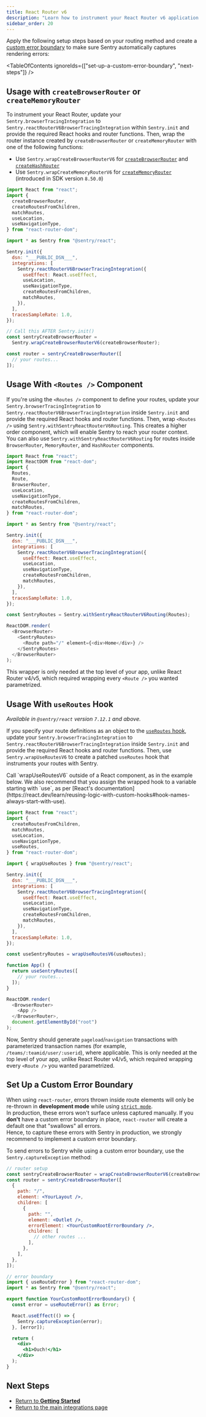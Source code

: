 ```yaml
---
title: React Router v6
description: "Learn how to instrument your React Router v6 application with Sentry."
sidebar_order: 20
---
```


Apply the following setup steps based on your routing method and create a [custom error boundary](#set-up-a-custom-error-boundary) to make sure Sentry automatically captures rendering errors:

<TableOfContents ignoreIds={["set-up-a-custom-error-boundary", "next-steps"]} />

## Usage with `createBrowserRouter` or `createMemoryRouter`

To instrument your React Router, update your `Sentry.browserTracingIntegration` to `Sentry.reactRouterV6BrowserTracingIntegration` within `Sentry.init` and provide the required React hooks and router functions. Then, wrap the router instance created by `createBrowserRouter` or `createMemoryRouter` with one of the following functions:

- Use `Sentry.wrapCreateBrowserRouterV6` for [`createBrowserRouter`](https://reactrouter.com/en/main/routers/create-browser-router) and [`createHashRouter`](https://reactrouter.com/en/main/routers/create-hash-router)
- Use `Sentry.wrapCreateMemoryRouterV6` for [`createMemoryRouter`](https://reactrouter.com/en/main/routers/create-memory-router) (introduced in SDK version `8.50.0`)

```javascript {2-8, 15-21, 26-34}
import React from "react";
import {
  createBrowserRouter,
  createRoutesFromChildren,
  matchRoutes,
  useLocation,
  useNavigationType,
} from "react-router-dom";

import * as Sentry from "@sentry/react";

Sentry.init({
  dsn: "___PUBLIC_DSN___",
  integrations: [
    Sentry.reactRouterV6BrowserTracingIntegration({
      useEffect: React.useEffect,
      useLocation,
      useNavigationType,
      createRoutesFromChildren,
      matchRoutes,
    }),
  ],
  tracesSampleRate: 1.0,
});

// Call this AFTER Sentry.init()
const sentryCreateBrowserRouter =
  Sentry.wrapCreateBrowserRouterV6(createBrowserRouter);

const router = sentryCreateBrowserRouter([
  // your routes...
]);
```

## Usage With `<Routes />` Component

If you're using the `<Routes />` component to define your routes, update your `Sentry.browserTracingIntegration` to `Sentry.reactRouterV6BrowserTracingIntegration` inside `Sentry.init` and provide the required React hooks and router functions. Then, wrap `<Routes />` using `Sentry.withSentryReactRouterV6Routing`. This creates a higher order component, which will enable Sentry to reach your router context. You can also use `Sentry.withSentryReactRouterV6Routing` for routes inside `BrowserRouter`, `MemoryRouter`, and `HashRouter` components.

```javascript {3-11, 18-24, 29, 33-35}
import React from "react";
import ReactDOM from "react-dom";
import {
  Routes,
  Route,
  BrowserRouter,
  useLocation,
  useNavigationType,
  createRoutesFromChildren,
  matchRoutes,
} from "react-router-dom";

import * as Sentry from "@sentry/react";

Sentry.init({
  dsn: "___PUBLIC_DSN___",
  integrations: [
    Sentry.reactRouterV6BrowserTracingIntegration({
      useEffect: React.useEffect,
      useLocation,
      useNavigationType,
      createRoutesFromChildren,
      matchRoutes,
    }),
  ],
  tracesSampleRate: 1.0,
});

const SentryRoutes = Sentry.withSentryReactRouterV6Routing(Routes);

ReactDOM.render(
  <BrowserRouter>
    <SentryRoutes>
      <Route path="/" element={<div>Home</div>} />
    </SentryRoutes>
  </BrowserRouter>
);
```

This wrapper is only needed at the top level of your app, unlike React Router v4/v5, which required wrapping every `<Route />` you wanted parametrized.

## Usage With `useRoutes` Hook

_Available in `@sentry/react` version `7.12.1` and above._

If you specify your route definitions as an object to the [`useRoutes` hook](https://reactrouter.com/en/main/hooks/use-routes), update your `Sentry.browserTracingIntegration` to `Sentry.reactRouterV6BrowserTracingIntegration` inside `Sentry.init` and provide the required React hooks and router functions. Then, use `Sentry.wrapUseRoutesV6` to create a patched `useRoutes` hook that instruments your routes with Sentry.

<Alert level="warning" title="Important">
Call `wrapUseRoutesV6` outside of a React component, as in the example below. We also recommend that you assign the wrapped hook to a variable starting with `use`, as per [React's documentation](https://react.dev/learn/reusing-logic-with-custom-hooks#hook-names-always-start-with-use).

</Alert>

```javascript {2-10, 15-21, 26, 29-31}
import React from "react";
import {
  createRoutesFromChildren,
  matchRoutes,
  useLocation,
  useNavigationType,
  useRoutes,
} from "react-router-dom";

import { wrapUseRoutes } from "@sentry/react";

Sentry.init({
  dsn: "___PUBLIC_DSN___",
  integrations: [
    Sentry.reactRouterV6BrowserTracingIntegration({
      useEffect: React.useEffect,
      useLocation,
      useNavigationType,
      createRoutesFromChildren,
      matchRoutes,
    }),
  ],
  tracesSampleRate: 1.0,
});

const useSentryRoutes = wrapUseRoutesV6(useRoutes);

function App() {
  return useSentryRoutes([
    // your routes...
  ]);
}

ReactDOM.render(
  <BrowserRouter>
    <App />
  </BrowserRouter>,
  document.getElementById("root")
);
```

Now, Sentry should generate `pageload`/`navigation` transactions with parameterized transaction names (for example, `/teams/:teamid/user/:userid`), where applicable. This is only needed at the top level of your app, unlike React Router v4/v5, which required wrapping every `<Route />` you wanted parametrized.

## Set Up a Custom Error Boundary

When using `react-router`, errors thrown inside route elements will only be re-thrown in **development mode** while using [`strict mode`](https://react.dev/reference/react/StrictMode).\
In production, these errors won't surface unless captured manually. If you **don't** have a custom error boundary in place, `react-router` will create a default one that "swallows" all errors.\
Hence, to capture these errors with Sentry in production, we strongly recommend to implement a custom error boundary.

To send errors to Sentry while using a custom error boundary, use the `Sentry.captureException` method:

```jsx {11, 28}
// router setup
const sentryCreateBrowserRouter = wrapCreateBrowserRouterV6(createBrowserRouter);
const router = sentryCreateBrowserRouter([
  {
    path: "/",
    element: <YourLayout />,
    children: [
      {
        path: "",
        element: <Outlet />,
        errorElement: <YourCustomRootErrorBoundary />,
        children: [
          // other routes ...
        ],
      },
    ],
  },
]);

// error boundary
import { useRouteError } from "react-router-dom";
import * as Sentry from "@sentry/react";

export function YourCustomRootErrorBoundary() {
  const error = useRouteError() as Error;

  React.useEffect(() => {
    Sentry.captureException(error);
  }, [error]);

  return (
    <div>
      <h1>Ouch!</h1>
    </div>
  );
}

```

## Next Steps

- [Return to **Getting Started**](../../)
- [Return to the main integrations page](../)
